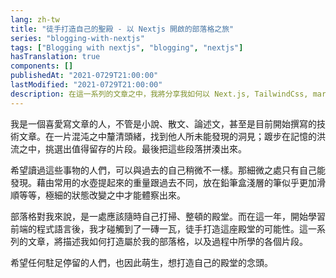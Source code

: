 ```yaml
---
lang: zh-tw
title: "徒手打造自己的聖殿 - 以 Nextjs 開啟的部落格之旅"
series: "blogging-with-nextjs"
tags: ["Blogging with nextjs", "blogging", "nextjs"]
hasTranslation: true
components: []
publishedAt: "2021-0729T21:00:00"
lastModified: "2021-0729T21:00:00"
description: 在這一系列的文章之中，我將分享我如何以 Next.js, TailwindCss, markdown 建構出屬於我自己的部落格，希望任何駐足停留的人們能夠萌生：或許我也能打造自己的殿堂，這樣的念頭。
---
```


我是一個喜愛寫文章的人，不管是小說、散文、論述文，甚至是目前開始撰寫的技術文章。在一片混沌之中釐清頭緒，找到他人所未能發現的洞見；踱步在記憶的洪流之中，挑選出值得留存的片段。最後把這些段落拼湊出來。

希望讀過這些事物的人們，可以與過去的自己稍微不一樣。那細微之處只有自己能發現。藉由常用的水壺提起來的重量跟過去不同，放在鉛筆盒淺層的筆似乎更加滑順等等，極細的狀態改變之中才能體察出來。

部落格對我來說，是一處應該隨時自己打掃、整頓的殿堂。而在這一年，開始學習前端的程式語言後，我才碰觸到了一磚一瓦，徒手打造這座殿堂的可能性。這一系列的文章，將描述我如何打造屬於我的部落格，以及過程中所學的各個片段。

希望任何駐足停留的人們，也因此萌生，想打造自己的殿堂的念頭。